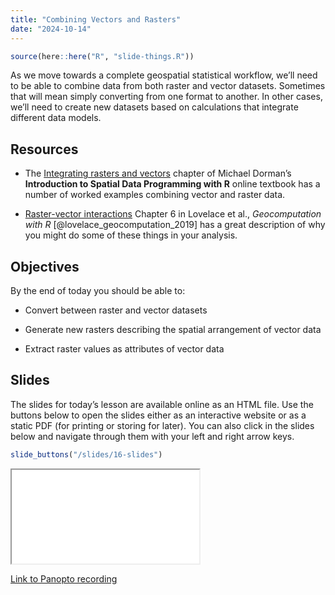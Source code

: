 ```yaml
---
title: "Combining Vectors and Rasters"
date: "2024-10-14"
---
```


```r
source(here::here("R", "slide-things.R"))

```

As we move towards a complete geospatial statistical workflow, we'll need to be able to combine data from both raster and vector datasets. Sometimes that will mean simply converting from one format to another. In other cases, we'll need to create new datasets based on calculations that integrate different data models.

## Resources

- <i class="fas fa-external-link-square-alt"></i> The [Integrating rasters and vectors](https://geobgu.xyz/r/combining-rasters-and-vector-layers.html) chapter of Michael Dorman's __Introduction to Spatial Data Programming with R__ online textbook has a number of worked examples combining vector and raster data.

- <i class="fas fa-book"></i> [Raster-vector interactions](https://geocompr.robinlovelace.net/raster-vector.html) Chapter 6 in Lovelace et al., *Geocomputation with R* [@lovelace_geocomputation_2019] has a great description of why you might do some of these things in your analysis.

## Objectives

By the end of today you should be able to:

- Convert between raster and vector datasets

- Generate new rasters describing the spatial arrangement of vector data

- Extract raster values as attributes of vector data


## Slides

The slides for today's lesson are available online as an HTML file. Use the buttons below to open the slides either as an interactive website or as a static PDF (for printing or storing for later). You can also click in the slides below and navigate through them with your left and right arrow keys.

```r
slide_buttons("/slides/16-slides")
```

<div>

```{=html}
<iframe class="slide-deck" src="/slides/16-slides.html"></iframe>
```

</div>

[Link to Panopto recording](https://boisestate.hosted.panopto.com/Panopto/Pages/Viewer.aspx?id=f0ee75de-b1bd-4e6e-9240-b2090141daac)